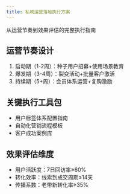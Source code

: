 ```yaml
---
title: 私域运营落地执行方案
---
```


从运营节奏到效果评估的完整执行指南

## 运营节奏设计

1. 启动期（1-2周）：种子用户招募+使用场景教育
2. 爆发期（3-4周）：裂变活动+批量客户激活
3. 持续期（5+周）：会员体系运营+复购激励

## 关键执行工具包

- 用户标签体系配置指南
- 自动化营销流程模板
- 客户成功案例库

## 效果评估维度

- 用户活跃度：7日回访率≥60%
- 转化效率：线索到成交周期≤14天
- 传播系数：老带新转化率≥35%